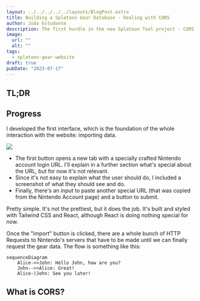 ```yaml
---
layout: ../../../../../layouts/BlogPost.astro
title: Building a Splatoon Gear Database - Dealing with CORS
author: João Estudante
description: The first hurdle in the new Splatoon Tool project - CORS
image: 
  url: ""
  alt: ""
tags:
  - splatoon-gear-website
draft: true
pubDate: "2023-07-17"
---
```


## TL;DR

## Progress

I developed the first interface, which is the foundation of the whole interaction with the website: importing data.

![](/images/posts/splatoon-gear-series/2-dealing-with-cors/splatoon-gear-db-white.png)

- The first button opens a new tab with a specially crafted Nintendo account login URL. I'll explain in a further section what's special about the URL, but for now it's not relevant.
- Since it's not easy to explain what the user should do, I included a screenshot of what they should see and do.
- Finally, there's an input to paste another special URL (that was copied from the Nintendo Account page) and a button to submit.

Pretty simple. It's not the prettiest, but it does the job. It's built and styled with Tailwind CSS and React, although React is doing nothing special for now.

Once the "import" button is clicked, there are a whole bunch of HTTP Requests to Nintendo's servers that have to be made until we can finally request the gear data. The flow is something like this:


```mermaid
sequenceDiagram
    Alice->>John: Hello John, how are you?
    John-->>Alice: Great!
    Alice-)John: See you later!
```

## What is CORS?


